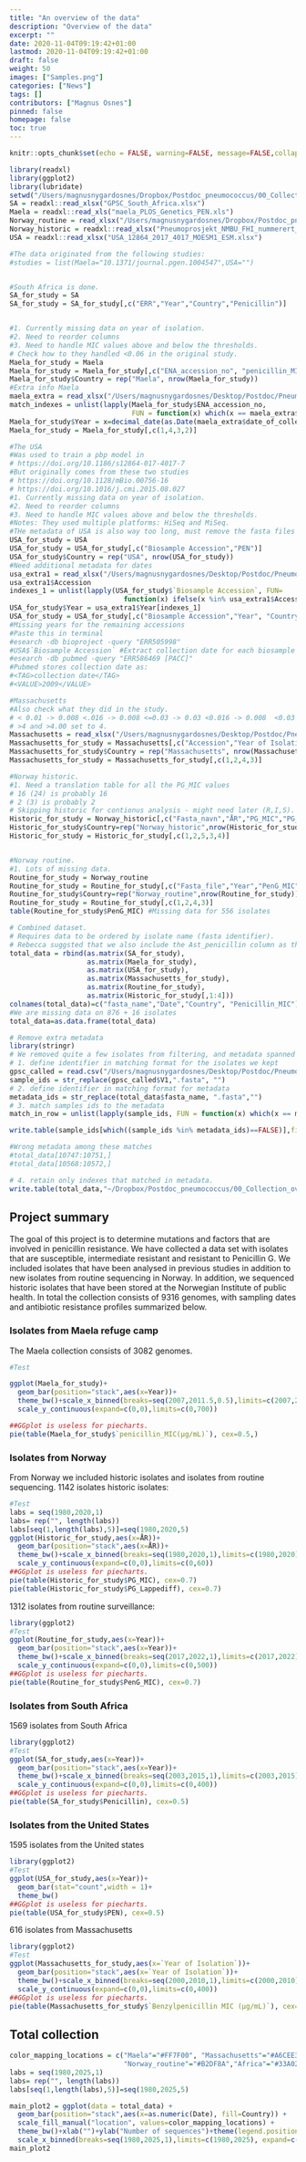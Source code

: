 ```yaml
---
title: "An overview of the data"
description: "Overview of the data"
excerpt: ""
date: 2020-11-04T09:19:42+01:00
lastmod: 2020-11-04T09:19:42+01:00
draft: false
weight: 50
images: ["Samples.png"]
categories: ["News"]
tags: []
contributors: ["Magnus Osnes"]
pinned: false
homepage: false
toc: true
---
```


```r
knitr::opts_chunk$set(echo = FALSE, warning=FALSE, message=FALSE,collapse=T, cache=T, 'styler', tidy.opts=list(strict=T))
```

```r
library(readxl)
library(ggplot2)
library(lubridate)
setwd("/Users/magnusnygardosnes/Dropbox/Postdoc_pneumococcus/00_Collection_overview")
SA = readxl::read_xlsx("GPSC_South_Africa.xlsx")
Maela = readxl::read_xls("maela_PLOS_Genetics_PEN.xls")
Norway_routine = read_xlsx("/Users/magnusnygardosnes/Dropbox/Postdoc_pneumococcus/00_Collection_overview/Nor2018-2022_metadata.xlsx")
Norway_historic = readxl::read_xlsx("Pneumoprosjekt_NMBU_FHI_nummerert_eksportert.xlsx")
USA = readxl::read_xlsx("USA_12864_2017_4017_MOESM1_ESM.xlsx")

#The data originated from the following studies:
#studies = list(Maela="10.1371/journal.pgen.1004547",USA="")


#South Africa is done.
SA_for_study = SA
SA_for_study = SA_for_study[,c("ERR","Year","Country","Penicillin")]


#1. Currently missing data on year of isolation.
#2. Need to reorder columns
#3. Need to handle MIC values above and below the thresholds.
# Check how to they handled <0.06 in the original study. 
Maela_for_study = Maela
Maela_for_study = Maela_for_study[,c("ENA_accession_no", "penicillin_MIC(µg/mL)")]
Maela_for_study$Country = rep("Maela", nrow(Maela_for_study))
#Extra info Maela
maela_extra = read_xlsx("/Users/magnusnygardosnes/Desktop/Postdoc/Pneumo/pneumo_project_Maela/41588_2014_BFng2895_MOESM61_ESM.xlsx")
match_indexes = unlist(lapply(Maela_for_study$ENA_accession_no,
                              FUN = function(x) which(x == maela_extra$ENA_accession_no)))
Maela_for_study$Year = x=decimal_date(as.Date(maela_extra$date_of_collection[match_indexes]))
Maela_for_study = Maela_for_study[,c(1,4,3,2)]

#The USA
#Was used to train a pbp model in
# https://doi.org/10.1186/s12864-017-4017-7
#But originally comes from these two studies
# https://doi.org/10.1128/mBio.00756-16
# https://doi.org/10.1016/j.cmi.2015.08.027
#1. Currently missing data on year of isolation.
#2. Need to reorder columns
#3. Need to handle MIC values above and below the thresholds.
#Notes: They used multiple platforms: HiSeq and MiSeq.
#THe metadata of USA is also way too long, must remove the fasta files not used. 
USA_for_study = USA
USA_for_study = USA_for_study[,c("Biosample Accession","PEN")]
USA_for_study$Country = rep("USA", nrow(USA_for_study))
#Need additional metadata for dates
usa_extra1 = read_xlsx("/Users/magnusnygardosnes/Desktop/Postdoc/Pneumo/pneumo_project_USA_ERR/Extra_1_USA.xlsx",skip=1,col_names=c("CDC_lab_id","Accession","Year"))
usa_extra1$Accession
indexes_1 = unlist(lapply(USA_for_study$`Biosample Accession`, FUN=
                            function(x) ifelse(x %in% usa_extra1$Accession, which(x==usa_extra1$Accession),NA)))
USA_for_study$Year = usa_extra1$Year[indexes_1]
USA_for_study = USA_for_study[,c("Biosample Accession","Year", "Country", "PEN")]
#Missing years for the remaining accessions
#Paste this in terminal
#esearch -db bioproject -query "ERR505998"
#USA$`Biosample Accession` #Extract collection date for each biosample accesssion number
#esearch -db pubmed -query "ERR586469 [PACC]"
#Pubmed stores collection date as:
#<TAG>collection date</TAG>
#<VALUE>2009</VALUE>

#Massachusetts
#Also check what they did in the study. 
# < 0.01 -> 0.008 <.016 -> 0.008 <=0.03 -> 0.03 <0.016 -> 0.008  <0.03 -> 0.015
# >4 and >4.00 set to 4.
Massachusetts = read_xlsx("/Users/magnusnygardosnes/Desktop/Postdoc/Pneumo/pneumo_project_Massachusetts/Massachusetts_nature_genetics.xlsx")
Massachusetts_for_study = Massachusetts[,c("Accession","Year of Isolation","Benzylpenicillin MIC (μg/mL)")]
Massachusetts_for_study$Country = rep("Massachusetts", nrow(Massachusetts))
Massachusetts_for_study = Massachusetts_for_study[,c(1,2,4,3)]

#Norway historic.
#1. Need a translation table for all the PG_MIC values
# 16 (24) is probably 16
# 2 (3) is probably 2
# Skipping historic for contionus analysis - might need later (R,I,S). 
Historic_for_study = Norway_historic[,c("Fasta_navn","ÅR","PG_MIC","PG_Lappediff")]
Historic_for_study$Country=rep("Norway_historic",nrow(Historic_for_study))
Historic_for_study = Historic_for_study[,c(1,2,5,3,4)]


#Norway routine.
#1. Lots of missing data.
Routine_for_study = Norway_routine
Routine_for_study = Routine_for_study[,c("Fasta_file","Year","PenG_MIC")]
Routine_for_study$Country=rep("Norway_routine",nrow(Routine_for_study))
Routine_for_study = Routine_for_study[,c(1,2,4,3)]
table(Routine_for_study$PenG_MIC) #Missing data for 556 isolates

# Combined dataset.
# Requires data to be ordered by isolate name (fasta identifier). 
# Rebecca suggsted that we also include the Ast_penicillin column as these affect the MIC 
total_data = rbind(as.matrix(SA_for_study),
                   as.matrix(Maela_for_study),
                   as.matrix(USA_for_study),
                   as.matrix(Massachusetts_for_study),
                   as.matrix(Routine_for_study),
                   as.matrix(Historic_for_study[,1:4]))
colnames(total_data)=c("fasta_name","Date","Country", "Penicillin_MIC")
#We are missing data on 876 + 16 isolates
total_data=as.data.frame(total_data)

# Remove extra metadata
library(stringr)
# We removed quite a few isolates from filtering, and metadata spanned more than the isolates we used.
# 1. define identifier in matching format for the isolates we kept
gpsc_called = read.csv("/Users/magnusnygardosnes/Desktop/Postdoc/Pneumo/02_GPSC/call_GPSC_of_these_fasta.txt", sep="\t",header=F)
sample_ids = str_replace(gpsc_called$V1,".fasta", "")
# 2. define identifier in matching format for metadata
metadata_ids = str_replace(total_data$fasta_name, ".fasta","")
# 3. match samples ids to the metadata
match_in_row = unlist(lapply(sample_ids, FUN = function(x) which(x == metadata_ids)))

write.table(sample_ids[which((sample_ids %in% metadata_ids)==FALSE)],file = "/Users/magnusnygardosnes/Dropbox/Postdoc_pneumococcus/00_Collection_overview/remove_historic_with_missing_metadata.txt", row.names = F, quote=F,col.names = F)

#Wrong metadata among these matches
#total_data[10747:10751,]
#total_data[10568:10572,]

# 4. retain only indexes that matched in metadata.
write.table(total_data,"~/Dropbox/Postdoc_pneumococcus/00_Collection_overview/total_metadata_processed_and_combined.csv")

```

## Project summary

The goal of this project is to determine mutations and factors that are involved in penicillin resistance. We have collected a data set with isolates that are susceptible, intermediate resistant and resistant to Penicillin G. We included isolates that have been analysed in previous studies in addition to new isolates from routine sequencing in Norway. In addition, we sequenced historic isolates that have been stored at the Norwegian Institute of public health. In total the collection consists of 9316 genomes, with sampling dates and antibiotic resistance profiles summarized below.
    
### Isolates from Maela refuge camp
  

The Maela collection consists of 3082 genomes.

```r

#Test

ggplot(Maela_for_study)+
  geom_bar(position="stack",aes(x=Year))+
  theme_bw()+scale_x_binned(breaks=seq(2007,2011.5,0.5),limits=c(2007,2011.5), expand=c(0,0))+
  scale_y_continuous(expand=c(0,0),limits=c(0,700))

##GGplot is useless for piecharts.
pie(table(Maela_for_study$`penicillin_MIC(µg/mL)`), cex=0.5,)

```

### Isolates from Norway

From Norway we included historic isolates and isolates from routine sequencing.
1142 isolates historic isolates:

```r
#Test
labs = seq(1980,2020,1)
labs= rep("", length(labs))
labs[seq(1,length(labs),5)]=seq(1980,2020,5)
ggplot(Historic_for_study,aes(x=ÅR))+
  geom_bar(position="stack",aes(x=ÅR))+
  theme_bw()+scale_x_binned(breaks=seq(1980,2020,1),limits=c(1980,2020), expand=c(0,0),labels =labs)+
  scale_y_continuous(expand=c(0,0),limits=c(0,60))
##GGplot is useless for piecharts.
pie(table(Historic_for_study$PG_MIC), cex=0.7)
pie(table(Historic_for_study$PG_Lappediff), cex=0.7)
```

1312 isolates from routine surveillance:

```r
library(ggplot2)
#Test
ggplot(Routine_for_study,aes(x=Year))+
  geom_bar(position="stack",aes(x=Year))+
  theme_bw()+scale_x_binned(breaks=seq(2017,2022,1),limits=c(2017,2022), expand=c(0,0))+
  scale_y_continuous(expand=c(0,0),limits=c(0,500))
##GGplot is useless for piecharts.
pie(table(Routine_for_study$PenG_MIC), cex=0.7)

```

### Isolates from South Africa 
1569 isolates from South Africa

```r
library(ggplot2)
#Test
ggplot(SA_for_study,aes(x=Year))+
  geom_bar(position="stack",aes(x=Year))+
  theme_bw()+scale_x_binned(breaks=seq(2003,2015,1),limits=c(2003,2015), expand=c(0,0))+
  scale_y_continuous(expand=c(0,0),limits=c(0,400))
##GGplot is useless for piecharts.
pie(table(SA_for_study$Penicillin), cex=0.5)

```

### Isolates from the United States
1595 isolates from the United states
```r
library(ggplot2)
#Test
ggplot(USA_for_study,aes(x=Year))+
  geom_bar(stat="count",width = 1)+
  theme_bw()
##GGplot is useless for piecharts.
pie(table(USA_for_study$PEN), cex=0.5)

```

616 isolates from Massachusetts 
```r
library(ggplot2)
#Test
ggplot(Massachusetts_for_study,aes(x=`Year of Isolation`))+
  geom_bar(position="stack",aes(x=`Year of Isolation`))+
  theme_bw()+scale_x_binned(breaks=seq(2000,2010,1),limits=c(2000,2010), expand=c(0,0))+
  scale_y_continuous(expand=c(0,0),limits=c(0,400))
##GGplot is useless for piecharts.
pie(table(Massachusetts_for_study$`Benzylpenicillin MIC (μg/mL)`), cex=0.5)

```




## Total collection

```r
color_mapping_locations = c("Maela"="#FF7F00", "Massachusetts"="#A6CEE3", "Norway_historic"="#1F78B4",
                            "Norway_routine"="#B2DF8A","Africa"="#33A02C","USA"="#FB9A99","nd"="black")
labs = seq(1980,2025,1)
labs= rep("", length(labs))
labs[seq(1,length(labs),5)]=seq(1980,2025,5)

main_plot2 = ggplot(data = total_data) +
  geom_bar(position="stack",aes(x=as.numeric(Date), fill=Country)) + 
  scale_fill_manual("location", values=color_mapping_locations) +
  theme_bw()+xlab("")+ylab("Number of sequences")+theme(legend.position = "top") + 
  scale_x_binned(breaks=seq(1980,2025,1),limits=c(1980,2025), expand=c(0,0),labels =labs)+xlab("Collection date")
main_plot2
```


 <!-- ![Intergalactic train](intergalactic4.png "Test") --> 

